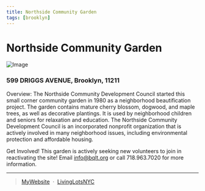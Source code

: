 ```yaml
---
title: Northside Community Garden
tags: [brooklyn]
---
```


# Northside Community Garden
![Image](https://uufit44y5ik1uozeq2i15ct1-wpengine.netdna-ssl.com/wp-content/uploads/2018/04/IMG_20190511_150614-1-150x150.jpg) 


### 599 DRIGGS AVENUE, Brooklyn, 11211

Overview:
The Northside Community Development Council started this small corner community garden in 1980 as a neighborhood beautification project. The garden contains mature cherry blossom, dogwood, and maple trees, as well as decorative plantings. It is used by neighborhood children and seniors for relaxation and education. The Northside Community Development Council is an incorporated nonprofit organization that is actively involved in many neighborhood issues, including environmental protection and affordable housing.

Get Involved!
This garden is actively seeking new volunteers to join in reactivating the site! Email info@bqlt.org or call 718.963.7020 for more information.


---

> [MyWebsite](https://bqlt.org/garden/northside-community-garden) &nbsp;&middot;&nbsp;
> [LivingLotsNYC](https://livinglotsnyc.org/lot/3023370001/)




